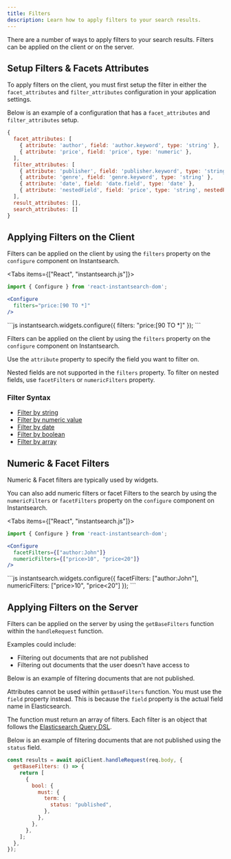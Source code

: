 ```yaml
---
title: Filters
description: Learn how to apply filters to your search results.
---
```



There are a number of ways to apply filters to your search results. Filters can be applied on the client or on the server.

## Setup Filters & Facets Attributes

To apply filters on the client, you must first setup the filter in either the `facet_attributes` and `filter_attributes` configuration in your application settings.

Below is an example of a configuration that has a `facet_attributes` and `filter_attributes` setup.

```js
{
  facet_attributes: [
    { attribute: 'author', field: 'author.keyword', type: 'string' },
    { attribute: 'price', field: 'price', type: 'numeric' },
  ],
  filter_attributes: [
    { attribute: 'publisher', field: 'publisher.keyword', type: 'string' },
    { attribute: 'genre', field: 'genre.keyword', type: 'string' },
    { attribute: 'date', field: 'date.field', type: 'date' },
    { attribute: 'nestedField', field: 'price', type: 'string', nestedPath: 'nested' }
  ],
  result_attributes: [],
  search_attributes: []
}
```

## Applying Filters on the Client

Filters can be applied on the client by using the `filters` property on the `configure` component on Instantsearch.

<Tabs items={["React", "instantsearch.js"]}>
  <Tab> 
```jsx
import { Configure } from 'react-instantsearch-dom';

<Configure
  filters="price:[90 TO *]"
/>
```
  </Tab>
  <Tab>
```js
instantsearch.widgets.configure({
  filters: "price:[90 TO *]"
});
```
  </Tab>
</Tabs>

Filters can be applied on the client by using the `filters` property on the `configure` component on Instantsearch.

Use the `attribute` property to specify the field you want to filter on.

Nested fields are not supported in the `filters` property. To filter on nested fields, use `facetFilters` or `numericFilters` property.

### Filter Syntax

- [Filter by string](/docs/guides/filters/filter-by-string)
- [Filter by numeric value](/docs/guides/filters/filter-by-numeric-value)
- [Filter by date](/docs/guides/filters/filter-by-date)
- [Filter by boolean](/docs/guides/filters/filter-by-boolean)
- [Filter by array](/docs/guides/filters/filter-by-array)

## Numeric & Facet Filters

Numeric & Facet filters are typically used by widgets.

You can also add numeric filters or facet Filters to the search by using the `numericFilters` or `facetFilters` property on the `configure` component on Instantsearch.

<Tabs items={["React", "instantsearch.js"]}>
  <Tab> 
```jsx
import { Configure } from 'react-instantsearch-dom';

<Configure
  facetFilters={["author:John"]}
  numericFilters={["price>10", "price<20"]}
/>
```
  </Tab>
  <Tab>
```js
instantsearch.widgets.configure({
  facetFilters: ["author:John"],
  numericFilters: ["price>10", "price<20"]
});
```
  </Tab>
</Tabs>

## Applying Filters on the Server

Filters can be applied on the server by using the `getBaseFilters` function within the `handleRequest` function.

Examples could include:
- Filtering out documents that are not published
- Filtering out documents that the user doesn't have access to

Below is an example of filtering documents that are not published.

Attributes cannot be used within `getBaseFilters` function. You must use the `field` property instead. This is because the `field` property is the actual field name in Elasticsearch.

The function must return an array of filters. Each filter is an object that follows the [Elasticsearch Query DSL](https://www.elastic.co/guide/en/elasticsearch/reference/current/query-dsl.html).

Below is an example of filtering documents that are not published using the `status` field.

```js
const results = await apiClient.handleRequest(req.body, {
  getBaseFilters: () => {
    return [
      {
        bool: {
          must: {
            term: {
              status: "published",
            },
          },
        },
      },
    ];
  },
});
```

